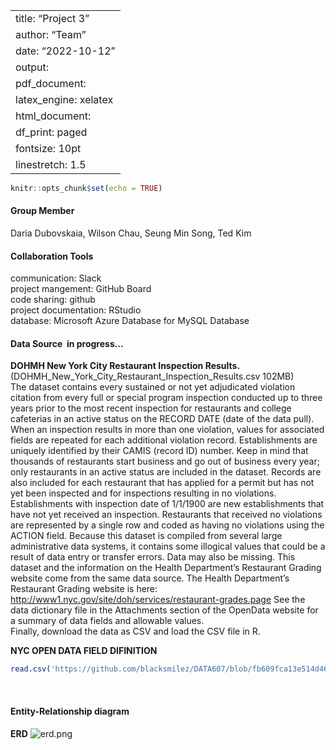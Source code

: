 
---
title: "Project 3"
author: "Team"
date: "2022-10-12"
output:
  pdf_document: 
    latex_engine: xelatex
  html_document:
    df_print: paged
fontsize: 10pt
linestretch: 1.5
---

```r
knitr::opts_chunk$set(echo = TRUE)
```

#### Group Member \
Daria Dubovskaia, Wilson Chau, Seung Min Song, Ted Kim
\

#### Collaboration Tools \
communication: Slack\
project mangement: GitHub Board\
code sharing: github\
project documentation: RStudio\
database: Microsoft Azure Database for MySQL Database
\

#### Data Source \ in progress...
**DOHMH New York City Restaurant Inspection Results.** (DOHMH_New_York_City_Restaurant_Inspection_Results.csv 102MB) \
The dataset contains every sustained or not yet adjudicated violation citation from every full or special program inspection conducted up to three years prior to the most recent inspection for restaurants and college cafeterias in an active status on the RECORD DATE (date of the data pull). When an inspection results in more than one violation, values for associated fields are repeated for each additional violation record. Establishments are uniquely identified by their CAMIS (record ID) number. Keep in mind that thousands of restaurants start business and go out of business every year; only restaurants in an active status are included in the dataset.
Records are also included for each restaurant that has applied for a permit but has not yet been inspected and for inspections resulting in no violations. Establishments with inspection date of 1/1/1900 are new establishments that have not yet received an inspection. Restaurants that received no violations are represented by a single row and coded as having no violations using the ACTION field.
Because this dataset is compiled from several large administrative data systems, it contains some illogical values that could be a result of data entry or transfer errors. Data may also be missing.
This dataset and the information on the Health Department’s Restaurant Grading website come from the same data source. The Health Department’s Restaurant Grading website is here:
<http://www1.nyc.gov/site/doh/services/restaurant-grades.page>
See the data dictionary file in the Attachments section of the OpenData website for a summary of data fields and allowable values.\
Finally, download the data as CSV and load the CSV file in R. 

**NYC OPEN DATA FIELD DIFINITION**

```r
read.csv('https://github.com/blacksmilez/DATA607/blob/fb609fca13e514d4698bd7f643f20f74bcef7bcf/Project3/NYC_OPEN_DATA_FIELD_DEFINITION.csv')
```
\


#### Entity-Relationship diagram \

**ERD**
![erd.png](https://github.com/blacksmilez/DATA607/blob/fb609fca13e514d4698bd7f643f20f74bcef7bcf/Project3/erd.png)




